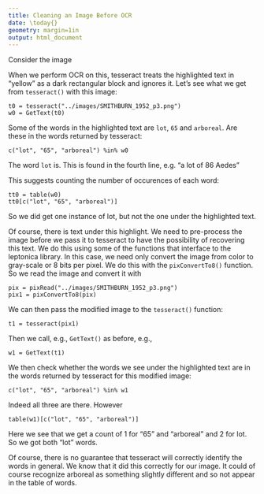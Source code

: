 ```yaml
---
title: Cleaning an Image Before OCR
date: \today{}
geometry: margin=1in
output: html_document
---
```



Consider the image

[missing]:../images/SMITHBURN_1952_p3.png

When we perform OCR on this,
tesseract treats the highlighted text in "yellow" as a dark rectangular
block and ignores it.
Let's see what we get from `tesseract()` with this image:
```
t0 = tesseract("../images/SMITHBURN_1952_p3.png")
w0 = GetText(t0)
```
Some of the words in the highlighted text are `lot`, `65` and `arboreal`.
Are these in the words returned by tesseract:
```
c("lot", "65", "arboreal") %in% w0
```
The word `lot` is.  This is found in the fourth line, e.g. "a lot of 86 Aedes"

This suggests counting the number of occurences of each word:
```
tt0 = table(w0)
tt0[c("lot", "65", "arboreal")]
```
So we did  get one instance of lot, but not the one under the highlighted text.

Of course, there is text under this highlight.
We need to pre-process the image before we pass it to tesseract to have the possibility of
recovering this text.
We do this using some of the functions that interface to the leptonica library.
In this case, we need only convert the image from color to gray-scale or 8 bits per pixel.
We do this with the  `pixConvertTo8()` function.
So we read the image and convert it with
```
pix = pixRead("../images/SMITHBURN_1952_p3.png")
pix1 = pixConvertTo8(pix)
```
We can then pass the modified image  to the `tesseract()` function:
```
t1 = tesseract(pix1)
```
Then we call, e.g., `GetText()` as before, e.g.,
```
w1 = GetText(t1)
```
We then check whether the words we see under the highlighted text are in the words
returned by tesseract for this modified image:
```
c("lot", "65", "arboreal") %in% w1
```
Indeed all three are there.
However
```
table(w1)[c("lot", "65", "arboreal")]
```
Here we see that we get a count of 1 for "65" and "arboreal" and 2 for lot.
So we got both "lot" words.

Of course, there is no guarantee that tesseract will correctly identify
the words in general.  We know that it did this correctly for our image.
It could of course recognize arboreal as something slightly different and so
not appear in the table of words.